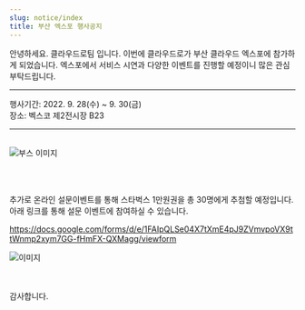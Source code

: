 ```yaml
---
slug: notice/index
title: 부산 엑스포 행사공지
---
```



안녕하세요. 클라우드로팀 입니다.
이번에 클라우드로가 부산 클라우드 엑스포에 참가하게 되었습니다.
엑스포에서 서비스 시연과 다양한 이벤트를 진행할 예정이니 많은 관심 부탁드립니다. 

<hr />
행사기간: 2022. 9. 28(수) ~ 9. 30(금)
<br/> 장소: 벡스코 제2전시장 B23
<hr />

<br/>

<div className={styles.imgWrap}>
    <img src={ booth } alt="부스 이미지" />
</div>



<br/><br/>

추가로 온라인 설문이벤트를 통해 <highlight color="#0B7D5E">스타벅스 1만원권</highlight>을 총 30명에게 추첨할 예정입니다. 
아래 링크를 통해 설문 이벤트에 참여하실 수 있습니다.

https://docs.google.com/forms/d/e/1FAIpQLSe04X7tXmE4pJ9ZVmvpoVX9ttWnmp2xym7GG-fHmFX-QXMagg/viewform


<div className={styles.imgWrap}>
    <img src={ banner } alt="이미지" />
</div>

<br/><br/>
감사합니다.
